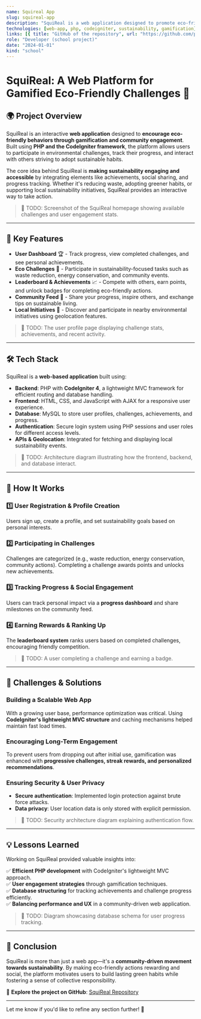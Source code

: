 ```yaml
---
name: Squireal App
slug: squireal-app
description: "SquiReal is a web application designed to promote eco-friendly habits through gamification. Built with PHP and CodeIgniter, it allows users to participate in sustainability challenges, track their progress, and engage with a community. The platform features achievements, leaderboards, and local initiatives to make environmental actions more engaging and rewarding."
technologies: [web-app, php, codeigniter, sustainability, gamification]
links: [{ title: "GitHub of the repository", url: "https://github.com/pierregueroult/squireal" }]
role: "Developer (school project)"
date: "2024-01-01"
kind: "school"
---
```



<NoTranslation />

# SquiReal: A Web Platform for Gamified Eco-Friendly Challenges 🌱

## 🌍 Project Overview

SquiReal is an interactive **web application** designed to **encourage eco-friendly behaviors through gamification and community engagement**. Built using **PHP and the CodeIgniter framework**, the platform allows users to participate in environmental challenges, track their progress, and interact with others striving to adopt sustainable habits.

The core idea behind SquiReal is **making sustainability engaging and accessible** by integrating elements like achievements, social sharing, and progress tracking. Whether it's reducing waste, adopting greener habits, or supporting local sustainability initiatives, SquiReal provides an interactive way to take action.

> 📌 TODO: Screenshot of the SquiReal homepage showing available challenges and user engagement stats.

---

## 🚀 Key Features

- **User Dashboard** 🏆 - Track progress, view completed challenges, and see personal achievements.
- **Eco Challenges** 🌿 - Participate in sustainability-focused tasks such as waste reduction, energy conservation, and community events.
- **Leaderboard & Achievements** 📈 - Compete with others, earn points, and unlock badges for completing eco-friendly actions.
- **Community Feed** 💬 - Share your progress, inspire others, and exchange tips on sustainable living.
- **Local Initiatives** 📍 - Discover and participate in nearby environmental initiatives using geolocation features.

> 📌 TODO: The user profile page displaying challenge stats, achievements, and recent activity.

---

## 🛠️ Tech Stack

SquiReal is a **web-based application** built using:

- **Backend**: PHP with **CodeIgniter 4**, a lightweight MVC framework for efficient routing and database handling.
- **Frontend**: HTML, CSS, and JavaScript with AJAX for a responsive user experience.
- **Database**: MySQL to store user profiles, challenges, achievements, and progress.
- **Authentication**: Secure login system using PHP sessions and user roles for different access levels.
- **APIs & Geolocation**: Integrated for fetching and displaying local sustainability events.

> 📌 TODO: Architecture diagram illustrating how the frontend, backend, and database interact.

---

## 🔄 How It Works

### 1️⃣ User Registration & Profile Creation

Users sign up, create a profile, and set sustainability goals based on personal interests.

### 2️⃣ Participating in Challenges

Challenges are categorized (e.g., waste reduction, energy conservation, community actions). Completing a challenge awards points and unlocks new achievements.

### 3️⃣ Tracking Progress & Social Engagement

Users can track personal impact via a **progress dashboard** and share milestones on the community feed.

### 4️⃣ Earning Rewards & Ranking Up

The **leaderboard system** ranks users based on completed challenges, encouraging friendly competition.

> 📌 TODO: A user completing a challenge and earning a badge.

---

## 🎯 Challenges & Solutions

### **Building a Scalable Web App**

With a growing user base, performance optimization was critical. Using **CodeIgniter's lightweight MVC structure** and caching mechanisms helped maintain fast load times.

### **Encouraging Long-Term Engagement**

To prevent users from dropping out after initial use, gamification was enhanced with **progressive challenges, streak rewards, and personalized recommendations**.

### **Ensuring Security & User Privacy**

- **Secure authentication**: Implemented login protection against brute force attacks.
- **Data privacy**: User location data is only stored with explicit permission.

> 📌 TODO: Security architecture diagram explaining authentication flow.

---

## 💡 Lessons Learned

Working on SquiReal provided valuable insights into:

✅ **Efficient PHP development** with CodeIgniter's lightweight MVC approach.  
✅ **User engagement strategies** through gamification techniques.  
✅ **Database structuring** for tracking achievements and challenge progress efficiently.  
✅ **Balancing performance and UX** in a community-driven web application.

> 📌 TODO: Diagram showcasing database schema for user progress tracking.

---

## 📢 Conclusion

SquiReal is more than just a web app—it's a **community-driven movement towards sustainability**. By making eco-friendly actions rewarding and social, the platform motivates users to build lasting green habits while fostering a sense of collective responsibility.

🔗 **Explore the project on GitHub**: [SquiReal Repository](https://github.com/pierregueroult/squireal)

---

Let me know if you'd like to refine any section further! 🚀
